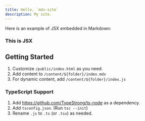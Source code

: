 ```yaml
---
title: Hello, `mdx-site`
description: My site.
---
```


Here is an example of JSX embedded in Markdown:

<div style={{ padding: "20px", backgroundColor: "tomato" }}>
  <h3>This is JSX</h3>
</div>

## Getting Started

1. Customize `/public/index.html` as you need.
1. Add content to `/content/${folder}/index.mdx`
1. For dynamic content, add `/content/${folder}/index.js`

### TypeScript Support

1. Add https://github.com/TypeStrong/ts-node as a dependency.
1. Add `tsconfig.json`. (Run `tsc --init`)
1. Rename `.js` to `.ts` (or `.tsx`) as needed.
